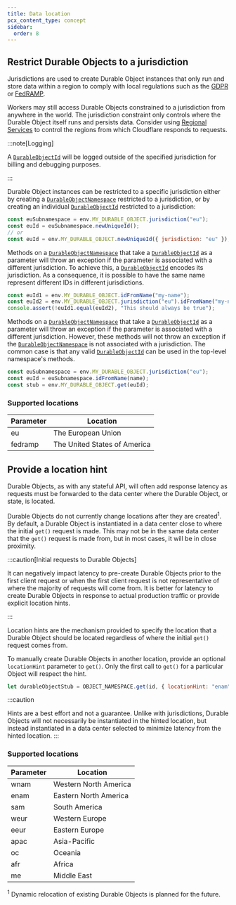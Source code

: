 ```yaml
---
title: Data location
pcx_content_type: concept
sidebar:
  order: 8
---
```


## Restrict Durable Objects to a jurisdiction

Jurisdictions are used to create Durable Object instances that only run and store data within a region to comply with local regulations such as the [GDPR](https://gdpr-info.eu/) or [FedRAMP](https://blog.cloudflare.com/cloudflare-achieves-fedramp-authorization/).

Workers may still access Durable Objects constrained to a jurisdiction from anywhere in the world. The jurisdiction constraint only controls where the Durable Object itself runs and persists data. Consider using [Regional Services](/data-localization/regional-services/) to control the regions from which Cloudflare responds to requests.

:::note[Logging]

A [`DurableObjectId`](../../api/id) will be logged outside of the specified jurisdiction for billing and debugging purposes.

:::

Durable Object instances can be restricted to a specific jurisdiction either by creating a [`DurableObjectNamespace`](../../api/namespace/) restricted to a jurisdiction, or by creating an individual [`DurableObjectId`](../../api/id) restricted to a jurisdiction:

```js
const euSubnamespace = env.MY_DURABLE_OBJECT.jurisdiction("eu");
const euId = euSubnamespace.newUniqueId();
// or
const euId = env.MY_DURABLE_OBJECT.newUniqueId({ jurisdiction: "eu" });
```

Methods on a [`DurableObjectNamespace`](../../api/namespace/) that take a [`DurableObjectId`](../../api/id) as a parameter will throw an exception if the parameter is associated with a different jurisdiction. To achieve this, a [`DurableObjectId`](../../api/id) encodes its jurisdiction. As a consequence, it is possible to have the same name represent different IDs in different jurisdictions.

```js
const euId1 = env.MY_DURABLE_OBJECT.idFromName("my-name");
const euId2 = env.MY_DURABLE_OBJECT.jurisdiction("eu").idFromName("my-name");
console.assert(!euId1.equal(euId2), "This should always be true");
```

Methods on a [`DurableObjectNamespace`](../../api/namespace/) that take a [`DurableObjectId`](../../api/id) as a parameter will throw an exception if the parameter is associated with a different jurisdiction. However, these methods will not throw an exception if the [`DurableObjectNamespace`](../../api/namespace/) is not associated with a jurisdiction. The common case is that any valid [`DurableObjectId`](../../api/id) can be used in the top-level namespace's methods.

```js
const euSubnamespace = env.MY_DURABLE_OBJECT.jurisdiction("eu");
const euId = euSubnamespace.idFromName(name);
const stub = env.MY_DURABLE_OBJECT.get(euId);
```

### Supported locations

| Parameter | Location                     |
| --------- | ---------------------------- |
| eu        | The European Union           |
| fedramp   | The United States of America |

## Provide a location hint

Durable Objects, as with any stateful API, will often add response latency as requests must be forwarded to the data center where the Durable Object, or state, is located.

Durable Objects do not currently change locations after they are created<sup>1</sup>. By default, a Durable Object is instantiated in a data center close to where the initial `get()` request is made. This may not be in the same data center that the `get()` request is made from, but in most cases, it will be in close proximity.

:::caution[Initial requests to Durable Objects]

It can negatively impact latency to pre-create Durable Objects prior to the first client request or when the first client request is not representative of where the majority of requests will come from. It is better for latency to create Durable Objects in response to actual production traffic or provide explicit location hints.

:::

Location hints are the mechanism provided to specify the location that a Durable Object should be located regardless of where the initial `get()` request comes from.

To manually create Durable Objects in another location, provide an optional `locationHint` parameter to `get()`. Only the first call to `get()` for a particular Object will respect the hint.

```js
let durableObjectStub = OBJECT_NAMESPACE.get(id, { locationHint: "enam" });
```

:::caution

Hints are a best effort and not a guarantee. Unlike with jurisdictions, Durable Objects will not necessarily be instantiated in the hinted location, but instead instantiated in a data center selected to minimize latency from the hinted location.
:::

### Supported locations

| Parameter | Location              |
| --------- | --------------------- |
| wnam      | Western North America |
| enam      | Eastern North America |
| sam       | South America         |
| weur      | Western Europe        |
| eeur      | Eastern Europe        |
| apac      | Asia-Pacific          |
| oc        | Oceania               |
| afr       | Africa                |
| me        | Middle East           |

<sup>1</sup> Dynamic relocation of existing Durable Objects is planned for the
future.
